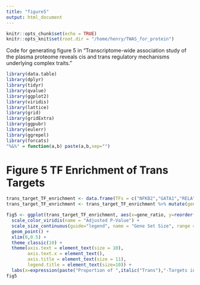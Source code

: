 ```yaml
---
title: "figure5"
output: html_document
---
```


```r
knitr::opts_chunk$set(echo = TRUE)
knitr::opts_knit$set(root.dir = "/home/henry/TWAS_for_protein")
```

Code for generating figure 5 in "Transcriptome-wide association study of the plasma proteome reveals cis and trans regulatory mechanisms underlying complex traits."

```r
library(data.table)
library(dplyr)
library(tidyr)
library(qvalue)
library(ggplot2)
library(viridis)
library(lattice)
library(grid)
library(gridExtra)
library(ggpubr)
library(eulerr)
library(ggrepel)
library(forcats)
"%&%" = function(a,b) paste(a,b,sep="")
```

# Figure 5 TF Enrichment of Trans Targets
```r
trans_target_TF_enrichment <- data.frame(TFs = c("NFKB2","GATA1","RELA","NFAT1C","FOXF2","AR","STAT1"), background_in_set = c(61, 51, 52, 351, 44, 17, 55), interest_in_set = c(16, 13, 14, 59, 12, 7, 14), pval = c(1.93e-2, 3.58e-2, 2.95e-2, 5.43e-4, 3.40e-2, 3.40e-2, 3.21e-2))
trans_target_TF_enrichment <- trans_target_TF_enrichment %>% mutate(gene_ratio = interest_in_set / background_in_set)

fig5 <- ggplot(trans_target_TF_enrichment, aes(x=gene_ratio, y=reorder(TFs, gene_ratio), size=background_in_set, color=pval)) +
  scale_color_viridis(name = "Adjusted P-Value") +
  scale_size_continuous(guide="legend", name = "Gene Set Size", range = c(3,10)) + 
  geom_point() +
  xlim(0,0.5) +
  theme_classic(10) +
  theme(axis.text = element_text(size = 10), 
        axis.text.x = element_text(),
        axis.title = element_text(size = 11),
        legend.title = element_text(size=10)) +
  labs(x=expression(paste("Proportion of ",italic("Trans"),"-Targets in Gene Set")), y = "Transcription Factors")
fig5
```

